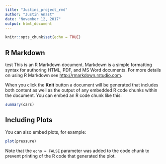 ```yaml
---
title: "Justins_project_rmd"
author: "Justin Anast"
date: "November 12, 2017"
output: html_document
---
```


```r
knitr::opts_chunk$set(echo = TRUE)
```

## R Markdown
test
This is an R Markdown document. Markdown is a simple formatting syntax for authoring HTML, PDF, and MS Word documents. For more details on using R Markdown see <http://rmarkdown.rstudio.com>.

When you click the **Knit** button a document will be generated that includes both content as well as the output of any embedded R code chunks within the document. You can embed an R code chunk like this:

```r
summary(cars)
```

## Including Plots

You can also embed plots, for example:

```r
plot(pressure)
```

Note that the `echo = FALSE` parameter was added to the code chunk to prevent printing of the R code that generated the plot.
